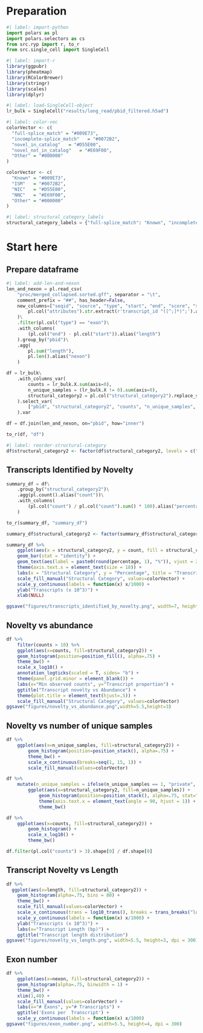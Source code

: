 # Preparation

```python
#| label: import-python
import polars as pl
import polars.selectors as cs
from src.ryp import r, to_r
from src.single_cell import SingleCell
```

```r
#| label: import-r
library(ggpubr)
library(pheatmap)
library(RColorBrewer)
library(stringr)
library(scales)
library(dplyr)
```

```python
#| label: load-SingleCell-object
lr_bulk = SingleCell("results/long_read/pbid_filtered.h5ad")
```

```r
#| label: color-vec
colorVector <- c(
  "full-splice_match" = "#009E73",
  "incomplete-splice_match"   = "#0072B2",
  "novel_in_catalog"   = "#D55E00",
  "novel_not_in_catalog"   = "#E69F00",
  "Other" = "#000000"
)

colorVector <- c(
  "Known" = "#009E73",
  "ISM"   = "#0072B2",
  "NIC"   = "#D55E00",
  "NNC"   = "#E69F00",
  "Other" = "#000000"
)
```

```python
#| label: structural_category_labels
structural_category_labels = {"full-splice_match": "Known", "incomplete-splice_match": "ISM", "novel_in_catalog": "NIC", "novel_not_in_catalog": "NNC", "Other": "Other"}
```

# Start here

## Prepare dataframe

```python
#| label: add-len-and-nexon
len_and_nexon = pl.read_csv(
    "proc/merged_collapsed.sorted.gff", separator = "\t",
    comment_prefix = "##", has_header=False, 
    new_columns=["seqid", "source", "type", "start", "end", "score", "strand", "phase", "attributes"]).with_columns(
        pl.col("attributes").str.extract(r'transcript_id "([^;]*)";').alias("pbid")
    )\
    .filter(pl.col("type") == "exon")\
    .with_columns(
        (pl.col("end") - pl.col("start")).alias("length")
    ).group_by("pbid")\
    .agg(
        pl.sum("length"),
        pl.len().alias("nexon")
    )

df = lr_bulk\
    .with_columns_var(
        counts = lr_bulk.X.sum(axis=0),
        n_unique_samples = (lr_bulk.X != 0).sum(axis=0),
        structural_category2 = pl.col("structural_category2").replace_strict(structural_category_labels)
    ).select_var(
        ["pbid", "structural_category2", "counts", "n_unique_samples", "ref_length", "ref_exons"]
    ).var

df = df.join(len_and_nexon, on="pbid", how="inner")

to_r(df, "df")
```

```r
#| label: reorder-structural-category
df$structural_category2 <- factor(df$structural_category2, levels = c("Known", "ISM", "NIC", "NNC", "Other"))
```

## Transcripts Identified by Novelty

```python
summary_df = df\
    .group_by("structural_category2")\
    .agg(pl.count().alias("count"))\
    .with_columns(
        (pl.col("count") / pl.col("count").sum() * 100).alias("percentage")
    )

to_r(summary_df, "summary_df")
```

```r
summary_df$structural_category2 <- factor(summary_df$structural_category2, levels = c("Known", "ISM", "NIC", "NNC", "Other"))

summary_df %>% 
    ggplot(aes(x = structural_category2, y = count, fill = structural_category2)) +
    geom_bar(stat = "identity") +
    geom_text(aes(label = paste0(round(percentage, 1), "%")), vjust = 2, colour = "white", size = 5) +
    theme(axis.text.x = element_text(size = 18)) +
    labs(x = "Structural Category", y = "Percentage", title = "Transcripts Identified by Novelty") +
    scale_fill_manual("Structural Category", values=colorVector) +
    scale_y_continuous(labels = function(x) x/1000) +
    ylab("Transcripts (x 10^3)") +
    xlab(NULL)

ggsave("figures/transcripts_identified_by_novelty.png", width=7, height=4)
```

## Novelty vs abundance

```r
df %>% 
    filter(counts > 10) %>%
    ggplot(aes(x=counts, fill=structural_category2)) +
    geom_histogram(position=position_fill(), alpha=.75) +
    theme_bw() +
    scale_x_log10() +
    annotation_logticks(scaled = T, sides= "b") +
    theme(panel.grid.minor = element_blank()) + 
    labs(x="Min observed counts", y="Transcript proportion") + 
    ggtitle("Transcript novelty vs Abundance") + 
    theme(plot.title = element_text(hjust=.5)) + 
    scale_fill_manual("Structural Category", values=colorVector)
ggsave("figures/novelty_vs_abundance.png",width=5.5,height=3)
```

## Novelty vs number of unique samples

```r
df %>% 
    ggplot(aes(x=n_unique_samples, fill=structural_category2)) +
        geom_histogram(position=position_stack(), alpha=.75) +
        theme_bw() +
        scale_x_continuous(breaks=seq(1, 15, 1)) +
        scale_fill_manual(values=colorVector)
```

```r
df %>% 
    mutate(n_unique_samples = ifelse(n_unique_samples == 1, "private", "non-private")) %>%
        ggplot(aes(x=structural_category2, fill=n_unique_samples)) +
            geom_histogram(position=position_stack(), alpha=.75, stat="count") +
            theme(axis.text.x = element_text(angle = 90, hjust = 1)) +
            theme_bw()
```

```r
df %>%
    ggplot(aes(x=counts, fill=structural_category2)) +
        geom_histogram() +
        scale_x_log10() +
        theme_bw()
```

```python
df.filter(pl.col("counts") > 3).shape[0] / df.shape[0]
```

## Transcript Novelty vs Length

```r
df %>%
  ggplot(aes(x=length, fill=structural_category2)) +
    geom_histogram(alpha=.75, bins = 80) +
    theme_bw() +
    scale_fill_manual(values=colorVector) +
    scale_x_continuous(trans = log10_trans(), breaks = trans_breaks("log10", function(x) 10^x), labels = trans_format("log10", math_format(10^.x)),limits = c(300,10^5)) +
    scale_y_continuous(labels = function(x) x/1000) +
    ylab("Transcripts (x 10^3)") +
    labs(x="Transcript Length (bp)") +
    ggtitle("Transcript length distribution")
ggsave("figures/novelty_vs_length.png", width=5.5, height=3, dpi = 300)
```

## Exon number

```r
df %>%
    ggplot(aes(x=nexon, fill=structural_category2)) +
    geom_histogram(alpha=.75, binwidth = 1) +
    theme_bw() + 
    xlim(1,40) + 
    scale_fill_manual(values=colorVector) + 
    labs(x="# Exons", y="# Transcripts") + 
    ggtitle('Exons per  Transcript') + 
    scale_y_continuous(labels = function(x) x/1000)
ggsave("figures/exon_number.png", width=5.5, height=4, dpi = 300)
```